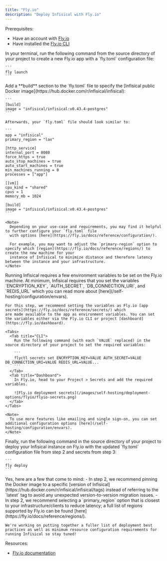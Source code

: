 ```yaml
---
title: "Fly.io"
description: "Deploy Infisical with Fly.io"
---
```


Prerequisites:
- Have an account with [Fly.io](https://fly.io/)
- Have installed the [Fly.io CLI](https://fly.io/docs/hands-on/install-flyctl/)

<Steps>
  <Step title="Create an app with Fly.io">
    In your terminal, run the following command from the source directory of your project to create a new Fly.io app
    with a `fly.toml` configuration file:
    
    ```
    fly launch
    ```
  </Step>
  <Step title="Edit the fly.toml configuration file">
    Add a **build** section to the `fly.toml` file to specify the [Infisical public Docker image](https://hub.docker.com/r/infisical/infisical):

    ```
    [build]                                                                         
    image = "infisical/infisical:v0.43.4-postgres"
    ```

    Afterwards, your `fly.toml` file should look similar to:

    ```
    app = "infisical"
    primary_region = "lax"

    [http_service]
    internal_port = 8080
    force_https = true
    auto_stop_machines = true
    auto_start_machines = true
    min_machines_running = 0
    processes = ["app"]

    [[vm]]
    cpu_kind = "shared"
    cpus = 1
    memory_mb = 1024

    [build]
    image = "infisical/infisical:v0.43.4-postgres"
    ```
    
    <Note>
      Depending on your use-case and requirements, you may find it helpful to further configure your `fly.toml` file
      with options [here](https://fly.io/docs/reference/configuration/).

      For example, you may want to adjust the `primary-region` option to specify which [region](https://fly.io/docs/reference/regions/) to create the new machine for your
      instance of Infisical to minimize distance and therefore latency between the instance and your infrastructure.
    </Note>
    
  </Step>
  <Step title="Set secrets for your Fly.io app">
    Running Infisical requires a few environment variables to be set on the Fly.io machine.
    At minimum, Infisical requires that you set the variables `ENCRYPTION_KEY`, `AUTH_SECRET`, `DB_CONNECTION_URI`, and `REDIS_URL`
    which you can read more about [here](/self-hosting/configuration/envars).
    
    For this step, we recommend setting the variables as Fly.io [app secrets](https://fly.io/docs/reference/secrets/) which 
    are made available to the app as environment variables. You can set the variables either via the Fly.io CLI or project [dashboard](https://fly.io/dashboard).
    
    <Tabs>
      <Tab title="CLI">
        Run the following command (with each `VALUE` replaced) in the source directory of your project to set the required variables:

        ```
        flyctl secrets set ENCRYPTION_KEY=VALUE AUTH_SECRET=VALUE DB_CONNECTION_URI=VALUE REDIS_URL=VALUE...
        ```
      </Tab>
      <Tab title="Dashboard">
        In Fly.io, head to your Project > Secrets and add the required variables.

        ![Fly.io deployment secrets](/images/self-hosting/deployment-options/flyio/flyio-secrets.png)
      </Tab>
    </Tabs>
    
    <Note>
      To use more features like emailing and single sign-on, you can set additional configuration options [here](/self-hosting/configuration/envars).
    </Note>
  </Step>
  <Step title="Deploy the Fly.io app">
    Finally, run the following command in the source directory of your project to deploy your Infisical instance on Fly.io
    with the updated `fly.toml` configuration file from step 2 and secrets from step 3:

    ```
    fly deploy
    ```
  </Step>
</Steps>

<AccordionGroup>
  <Accordion title="Do you have any recommendations for deploying Infisical with Fly.io?">
    Yes, here are a few that come to mind:
    - In step 2, we recommend pinning the Docker image to a specific [version of Infisical](https://hub.docker.com/r/infisical/infisical/tags)
    instead of referring to the `latest` tag to avoid any unexpected version-to-version migration issues.
    - In step 2, we recommend selecting a `primary_region` option that is closest to your infrastructure/clients to reduce latency; a full list of regions supported by Fly.io can be found [here](https://fly.io/docs/reference/regions/).
  
    We're working on putting together a fuller list of deployment best practices as well as minimum resource configuration requirements for running Infisical so stay tuned!
  </Accordion>
</AccordionGroup>

Resources:
- [Fly.io documentation](https://fly.io/docs/)